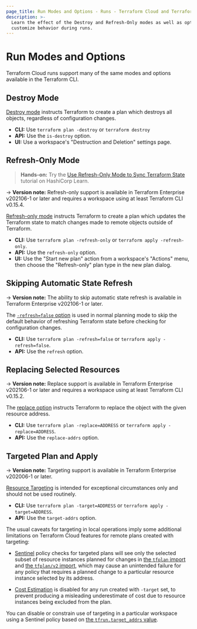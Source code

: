 ```yaml
---
page_title: Run Modes and Options - Runs - Terraform Cloud and Terraform Enterprise
description: >-
  Learn the effect of the Destroy and Refresh-Only modes as well as options to
  customize behavior during runs.
---
```


# Run Modes and Options

Terraform Cloud runs support many of the same modes and options available in the Terraform CLI.

## Destroy Mode

[Destroy mode](/cli/commands/plan#planning-modes) instructs Terraform to create a plan which destroys all objects, regardless of configuration changes.

- **CLI:** Use `terraform plan -destroy` or `terraform destroy`
- **API:** Use the `is-destroy` option.
- **UI:** Use a workspace's "Destruction and Deletion" settings page.

## Refresh-Only Mode

> **Hands-on:** Try the [Use Refresh-Only Mode to Sync Terraform State](https://learn.hashicorp.com/tutorials/terraform/refresh) tutorial on HashiCorp Learn.

-> **Version note:** Refresh-only support is available in Terraform Enterprise v202106-1 or later and requires a workspace using at least Terraform CLI v0.15.4.

[Refresh-only mode](/cli/commands/plan#planning-modes) instructs Terraform to create a plan which updates the Terraform state to match changes made to remote objects outside of Terraform.

- **CLI:** Use `terraform plan -refresh-only` or `terraform apply -refresh-only`.
- **API:** Use the `refresh-only` option.
- **UI:** Use the "Start new plan" action from a workspace's "Actions" menu, then choose the "Refresh-only" plan type in the new plan dialog.

## Skipping Automatic State Refresh

-> **Version note:** The ability to skip automatic state refresh is available in Terraform Enterprise v202106-1 or later.

The [`-refresh=false` option](/cli/commands/plan#refresh-false) is used in normal planning mode to skip the default behavior of refreshing Terraform state before checking for configuration changes.

- **CLI:** Use `terraform plan -refresh=false` or `terraform apply -refresh=false`.
- **API:** Use the `refresh` option.

## Replacing Selected Resources

-> **Version note:** Replace support is available in Terraform Enterprise v202106-1 or later and requires a workspace using at least Terraform CLI v0.15.2.

The [replace option](/cli/commands/plan#replace-address) instructs Terraform to replace the object with the given resource address.

- **CLI:** Use `terraform plan -replace=ADDRESS` or `terraform apply -replace=ADDRESS`.
- **API:** Use the `replace-addrs` option.

## Targeted Plan and Apply

-> **Version note:** Targeting support is available in Terraform Enterprise v202006-1 or later.

[Resource Targeting](/cli/commands/plan#resource-targeting) is intended for exceptional circumstances only and should not be used routinely.

- **CLI:** Use `terraform plan -target=ADDRESS` or `terraform apply -target=ADDRESS`.
- **API:** Use the `target-addrs` option.

The usual caveats for targeting in local operations imply some additional limitations on Terraform Cloud features for remote plans created with targeting:

- [Sentinel](/cloud-docs/sentinel) policy checks for targeted plans will see only the selected subset of resource instances planned for changes in [the `tfplan` import](/cloud-docs/sentinel/import/tfplan) and [the `tfplan/v2` import](/cloud-docs/sentinel/import/tfplan-v2), which may cause an unintended failure for any policy that requires a planned change to a particular resource instance selected by its address.

- [Cost Estimation](/cloud-docs/cost-estimation) is disabled for any run created with `-target` set, to prevent producing a misleading underestimate of cost due to resource instances being excluded from the plan.

You can disable or constrain use of targeting in a particular workspace using a Sentinel policy based on [the `tfrun.target_addrs` value](/cloud-docs/sentinel/import/tfrun#value-target_addrs).
